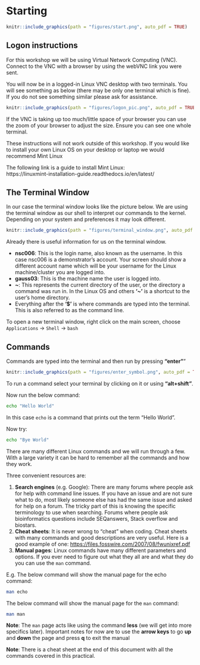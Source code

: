 # Starting

```r
knitr::include_graphics(path = "figures/start.png", auto_pdf = TRUE)
```

## Logon instructions {#cluster}

For this workshop we will be using Virtual Network Computing (VNC). Connect to the VNC with a browser by using the webVNC link you were sent.

You will now be in a logged-in Linux VNC desktop with two terminals. You will see something as below (there may be only one terminal which is fine). If you do not see something similar please ask for assistance.

```r
knitr::include_graphics(path = "figures/logon_pic.png", auto_pdf = TRUE)
```

If the VNC is taking up too much/little space of your browser you can use the zoom of your browser to adjust the size. Ensure you can see one whole terminal.

These instructions will not work outside of this workshop. If you would like to install your own Linux OS on your desktop or laptop we would recommend Mint Linux 

The following link is a guide to install Mint Linux:  
https://linuxmint-installation-guide.readthedocs.io/en/latest/

## The Terminal Window

In our case the terminal window looks like the picture below. We are using the terminal window as our shell to interpret our commands to the kernel. Depending on your system and preferences it may look different.

```r
knitr::include_graphics(path = "figures/terminal_window.png", auto_pdf = TRUE)
```

Already there is useful information for us on the terminal window.

-   **nsc006**: This is the login name, also known as the username. In this case nsc006 is a demonstrator's account. Your screen should show a different account name which will be your username for the Linux machine/cluster you are logged into.
-   **gauss03**: This is the machine name the user is logged into.
-   **\~**: This represents the current directory of the user, or the directory a command was run in. In the Linux OS and others **'\~'** is a shortcut to the user's home directory.
-   Everything after the **'\$'** is where commands are typed into the terminal. This is also referred to as the command line.

To open a new terminal window, right click on the main screen, choose `Applications` -\> `Shell` -\> `bash`

## Commands

Commands are typed into the terminal and then run by pressing **"enter"**"

```r
knitr::include_graphics(path = "figures/enter_symbol.png", auto_pdf = TRUE)
```

To run a command select your terminal by clicking on it or using **"alt+shift"**.

Now run the below command:

```bash
echo "Hello World"
```

In this case `echo` is a command that prints out the term "Hello World".

Now try:

```bash
echo "Bye World"
```

There are many different Linux commands and we will run through a few. With a large variety it can be hard to remember all the commands and how they work.

Three convenient resources are:

1.  **Search engines** (e.g. Google): There are many forums where people ask for help with command line issues. If you have an issue and are not sure what to do, most likely someone else has had the same issue and asked for help on a forum. The tricky part of this is knowing the specific terminology to use when searching. Forums where people ask bioinformatics questions include SEQanswers, Stack overflow and biostars.
2.  **Cheat sheets**: It is never wrong to "cheat" when coding. Cheat sheets with many commands and good descriptions are very useful. Here is a good example of one: <https://files.fosswire.com/2007/08/fwunixref.pdf>
3.  **Manual pages**: Linux commands have many different parameters and options. If you ever need to figure out what they all are and what they do you can use the `man` command.

E.g. The below command will show the manual page for the echo command:

```bash
man echo
```

The below command will show the manual page for the `man` command:

```bash
man man
```

**Note**: The `man` page acts like using the command **less** (we will get into more specifics later). Important notes for now are to use the **arrow keys** to go **up** and **down** the page and press **q** to exit the manual

**Note**: There is a cheat sheet at the end of this document with all the commands covered in this practical.
